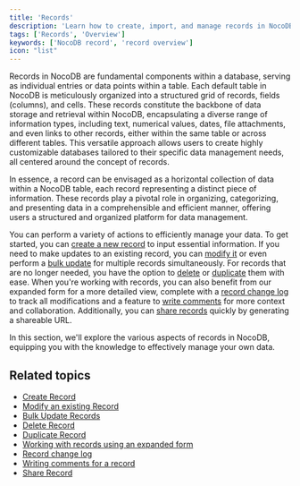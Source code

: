 ```yaml
---
title: 'Records'
description: 'Learn how to create, import, and manage records in NocoDB.'
tags: ['Records', 'Overview']
keywords: ['NocoDB record', 'record overview']
icon: "list"
---
```


Records in NocoDB are fundamental components within a database, serving as individual entries or data points within a table. Each default table in NocoDB is meticulously organized into a structured grid of records, fields (columns), and cells. These records constitute the backbone of data storage and retrieval within NocoDB, encapsulating a diverse range of information types, including text, numerical values, dates, file attachments, and even links to other records, either within the same table or across different tables. This versatile approach allows users to create highly customizable databases tailored to their specific data management needs, all centered around the concept of records.

In essence, a record can be envisaged as a horizontal collection of data within a NocoDB table, each record representing a distinct piece of information. These records play a pivotal role in organizing, categorizing, and presenting data in a comprehensible and efficient manner, offering users a structured and organized platform for data management. 

You can perform a variety of actions to efficiently manage your data. To get started, you can [create a new record](/records/create-record) to input essential information. If you need to make updates to an existing record, you can [modify it](/records/actions-on-record#update-record) or even perform a [bulk update](/records/actions-on-record#bulk-update-records--) for multiple records simultaneously. For records that are no longer needed, you have the option to [delete](/records/actions-on-record#delete-record-single) or [duplicate](/records/expand-record#duplicate-record) them with ease. When you're working with records, you can also benefit from our expanded form for a more detailed view, complete with a [record change log](/records/expand-record#record-audit) to track all modifications and a feature to [write comments](/records/expand-record#record-comment) for more context and collaboration. Additionally, you can [share records](/records/expand-record#copy-record-url) quickly by generating a shareable URL. 

In this section, we'll explore the various aspects of records in NocoDB, equipping you with the knowledge to effectively manage your own data.

## Related topics

 - [Create Record](/records/create-record)
 - [Modify an existing Record](/records/actions-on-record#update-record)
 - [Bulk Update Records](/records/actions-on-record#bulk-update-records--)
 - [Delete Record](/records/actions-on-record#delete-record-single)
 - [Duplicate Record](/records/expand-record#duplicate-record)
 - [Working with records using an expanded form](/records/expand-record)
 - [Record change log](/records/expand-record#record-audit)
 - [Writing comments for a record](/records/expand-record#record-comment)
 - [Share Record](/records/expand-record#copy-record-url)



